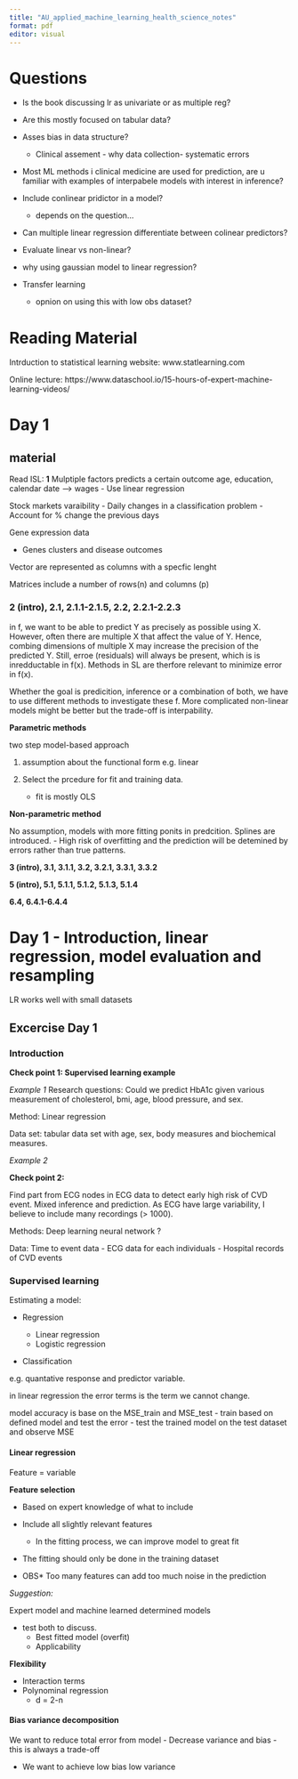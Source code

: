```yaml
---
title: "AU_applied_machine_learning_health_science_notes"
format: pdf
editor: visual
---
```


# Questions

-   Is the book discussing lr as univariate or as multiple reg?
-   Are this mostly focused on tabular data?
-   Asses bias in data structure?
    -   Clinical assement - why data collection- systematic errors
-   Most ML methods i clinical medicine are used for prediction, are u familiar with examples of interpabele models with interest in inference?
-   Include conlinear pridictor in a model?
    -   depends on the question...
-   Can multiple linear regression differentiate between colinear predictors?
-   Evaluate linear vs non-linear?
- why using gaussian model to linear regression?

- Transfer learning
    - opnion on using this with low obs dataset?

# Reading Material

Intrduction to statistical learning website: www.statlearning.com

Online lecture: https://www.dataschool.io/15-hours-of-expert-machine-learning-videos/

# Day 1

## material

Read ISL: **1** Mulptiple factors predicts a certain outcome age, education, calendar date --\> wages - Use linear regression

Stock markets varaibility - Daily changes in a classification problem - Account for % change the previous days

Gene expression data

-   Genes clusters and disease outcomes

Vector are represented as columns with a specfic lenght

Matrices include a number of rows(n) and columns (p)

### 2 (intro), 2.1, 2.1.1-2.1.5, 2.2, 2.2.1-2.2.3

in f, we want to be able to predict Y as precisely as possible using X. However, often there are multiple X that affect the value of Y. Hence, combing dimensions of multiple X may increase the precision of the predicted Y. Still, erroe (residuals) will always be present, which is is inredductable in f(x). Methods in SL are therfore relevant to minimize error in f(x).

Whether the goal is predicition, inference or a combination of both, we have to use different methods to investigate these f. More complicated non-linear models might be better but the trade-off is interpability.

**Parametric methods**

two step model-based approach

1.  assumption about the functional form e.g. linear

2.  Select the prcedure for fit and training data.

    -   fit is mostly OLS

**Non-parametric method**

No assumption, models with more fitting ponits in predcition. Splines are introduced. - High risk of overfitting and the prediction will be detemined by errors rather than true patterns.

**3 (intro), 3.1, 3.1.1, 3.2, 3.2.1, 3.3.1, 3.3.2**

**5 (intro), 5.1, 5.1.1, 5.1.2, 5.1.3, 5.1.4**

**6.4, 6.4.1-6.4.4**

# Day 1 - Introduction, linear regression, model evaluation and resampling

LR works well with small datasets

## Excercise Day 1

### Introduction

**Check point 1: Supervised learning example**

*Example 1* Research questions: Could we predict HbA1c given various measurement of cholesterol, bmi, age, blood pressure, and sex.

Method: Linear regression

Data set: tabular data set with age, sex, body measures and biochemical measures.

*Example 2*

**Check point 2:**

Find part from ECG nodes in ECG data to detect early high risk of CVD event. Mixed inference and prediction. As ECG have large variability, I believe to include many recordings (\> 1000).

Methods: Deep learning neural network ?

Data: Time to event data - ECG data for each individuals - Hospital records of CVD events

### Supervised learning

Estimating a model:

-   Regression

    -   Linear regression
    -   Logistic regression

-   Classification

e.g. quantative response and predictor variable.

in linear regression the error terms is the term we cannot change.

model accuracy is base on the MSE_train and MSE_test - train based on defined model and test the error - test the trained model on the test dataset and observe MSE

#### Linear regression

Feature = variable

**Feature selection**

-   Based on expert knowledge of what to include
-   Include all slightly relevant features
    -   In the fitting process, we can improve model to great fit
-   The fitting should only be done in the training dataset

- OBS* Too many features can add too much noise in the prediction

*Suggestion:*

Expert model and machine learned determined models

-   test both to discuss.
    -   Best fitted model (overfit)
    -   Applicability

**Flexibility**

- Interaction terms
- Polynominal regression
    - d = 2-n
    
#### Bias variance decomposition

We want to reduce total error from model
- Decrease variance and bias
    - this is always a trade-off

- We want to achieve low bias low variance

